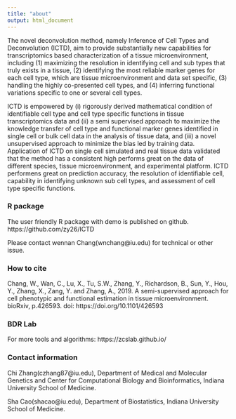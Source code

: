 ```yaml
---
title: "about"
output: html_document
---
```


The novel deconvolution method, namely Inference of Cell Types and Deconvolution (ICTD), aim to provide substantially new capabilities for transcriptomics based characterization of a tissue microenvironment, including (1) maximizing the resolution in identifying cell and sub types that truly exists in a tissue, (2) identifying the most reliable marker genes for each cell type, which are tissue microenvironment and data set specific, (3) handling the highly co-presented cell types, and (4) inferring functional variations specific to one or several cell types. 

ICTD is empowered by (i) rigorously derived mathematical condition of identifiable cell type and cell type specific functions in tissue transcriptomics data and (ii) a semi supervised approach to maximize the knowledge transfer of cell type and functional marker genes identified in single cell or bulk cell data in the analysis of tissue data, and (iii) a novel unsupervised approach to minimize the bias led by training data. Application of ICTD on single cell simulated and real tissue data validated that the method has a consistent high performs great on the data of different species, tissue microenvironment, and experimental platform. ICTD performens great on prediction accuracy, the resolution of identifiable cell, capability in identifying unknown sub cell types, and assessment of cell type specific functions.

### R package
The user friendly R package with demo is published on github. https://github.com/zy26/ICTD

Please contact wennan Chang(wnchang@iu.edu) for technical or other issue.


### How to cite

Chang, W., Wan, C., Lu, X., Tu, S.W., Zhang, Y., Richardson, B., Sun, Y., Hou, Y., Zhang, X., Zang, Y. and Zhang, A., 2019. A semi-supervised approach for cell phenotypic and functional estimation in tissue microenvironment. bioRxiv, p.426593. doi: https://doi.org/10.1101/426593

### BDR Lab 
For more tools and algorithms: https://zcslab.github.io/

### Contact information

Chi Zhang(czhang87@iu.edu), Department of Medical and Molecular Genetics and Center for Computational Biology and Bioinformatics, Indiana University School of Medicine.

Sha Cao(shacao@iu.edu), Department of Biostatistics, Indiana University School of Medicine.
